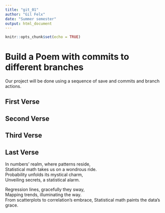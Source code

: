 ```yaml
---
title: "git_01"
author: "Gil Felx"
date: "Summer semester"
output: html_document
---
```


```r
knitr::opts_chunk$set(echo = TRUE)
```
# Build a Poem with commits to different branches
Our project will be done using a sequence of save and commits and branch actions.
<!-- Do not modify or change any text in "!--" bracketed areas such as this --- these are instructions to
you, if you change any of this the git program will notice it and compromise your git merging strategy !-->

## First Verse 
<!--Put the first five lines of a poem by Lewis Carrol in this section!-->

## Second Verse
<!--Put the first five lines of a poem by Robert Frost here!-->

## Third Verse
<!--Put the first two verses of The Walrus and the Carpenter here!-->

## Last Verse
In numbers' realm, where patterns reside,  
Statistical math takes us on a wondrous ride.  
Probability unfolds its mystical charm,  
Unveiling secrets, a statistical alarm.  

Regression lines, gracefully they sway,  
Mapping trends, illuminating the way.  
From scatterplots to correlation's embrace, 
Statistical math paints the data's grace.  
